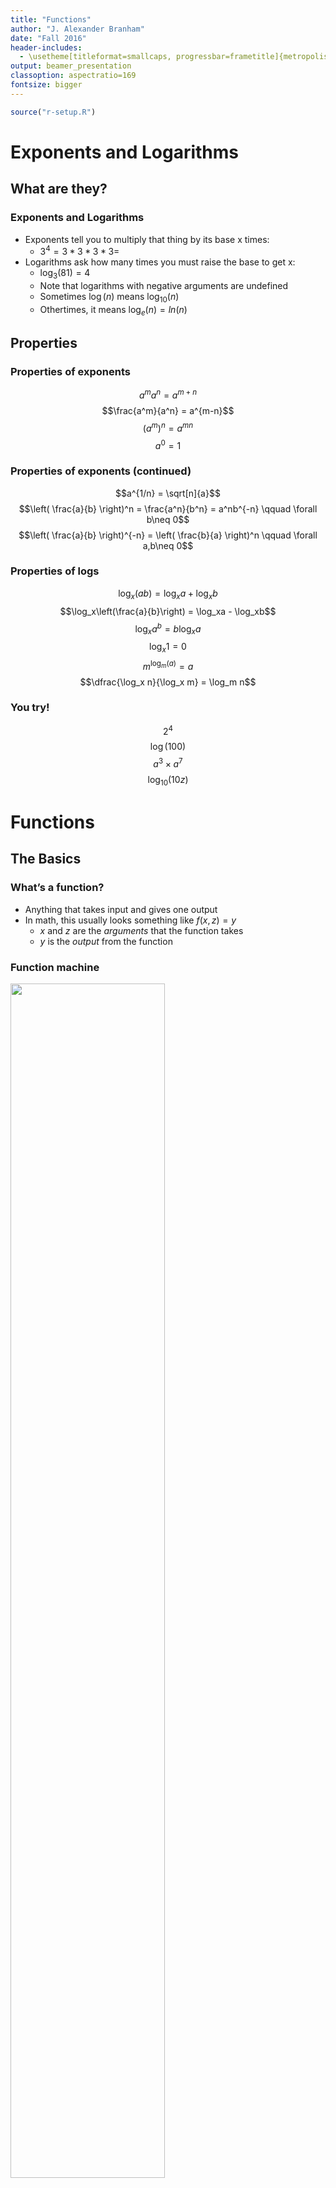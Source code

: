 ```yaml
---
title: "Functions"
author: "J. Alexander Branham"
date: "Fall 2016"
header-includes: 
  - \usetheme[titleformat=smallcaps, progressbar=frametitle]{metropolis}
output: beamer_presentation
classoption: aspectratio=169
fontsize: bigger
---
```


```r
source("r-setup.R")
```

# Exponents and Logarithms 
## What are they?
### Exponents and Logarithms
* Exponents tell you to multiply that thing by its base x times:
    + $3^4 = 3*3*3*3 =$
* Logarithms ask how many times you must raise the base to get x:
    + $\log_3(81) = 4$
    + Note that logarithms with negative arguments are undefined 
    + Sometimes $\log(n)$ means $\log_{10}(n)$
    + Othertimes, it means $\log_e(n) = ln(n)$
    
## Properties
### Properties of exponents
$$a^ma^n = a^{m+n}$$
\pause
$$\frac{a^m}{a^n}  = a^{m-n}$$
\pause
$$(a^m)^n = a^{mn}$$
\pause
$$a^0=1$$

### Properties of exponents (continued)
$$a^{1/n} = \sqrt[n]{a}$$
\pause
$$\left( \frac{a}{b} \right)^n = \frac{a^n}{b^n} = a^nb^{-n} \qquad
\forall b\neq 0$$
\pause
$$\left( \frac{a}{b} \right)^{-n} = \left( \frac{b}{a} \right)^n \qquad \forall a,b\neq 0$$

### Properties of logs
$$\log_x(ab) = \log_xa + \log_xb $$
\pause
$$\log_x\left(\frac{a}{b}\right) = \log_xa - \log_xb$$
\pause 
$$\log_xa^b = b \log_x a$$
\pause
$$\log_x 1 = 0$$
\pause
$$m^{\log_m(a)} = a$$
\pause
$$\dfrac{\log_x n}{\log_x m} = \log_m n$$

### You try!
$$2^4$$
$$\log(100)$$
$$a^3 \times a^7$$
$$\log_{10}(10z)$$

# Functions
## The Basics
### What's a function?
* Anything that takes input and gives one output
* In math, this usually looks something like $f(x,z) = y$
    + $x$ and $z$ are the *arguments* that the function takes
    + $y$ is the *output* from the function
    
### Function machine 
![](../images/Function_machine.jpg){height=70%}

## Functional Forms
### Linear functions
* We can make a function that describes a line pretty easily
* $y=mx+b$
    + $m$ is the slope (for every one unit increase in $x$, $y$ increases $m$ units)
    + $b$ is the y-intercept: the value of $y$ when $x=0$
    
### Linear functions
```r
ggplot(data.frame(x = c(-3, 3)), aes(x)) +
  stat_function(fun = function(x) -2 * x + 3, geom = "line")  +
  stat_function(fun = function(x) (1 / 2) * x + 1)
```



### Quadratics
* These lines have one curve
* $y=ax^2 + bx + c$

### Quadratics
```r
ggplot(data.frame(x = c(-3, 4)), aes(x)) +
  stat_function(fun = function(x) x ^ 2, color = "green") +
  stat_function(fun = function(x) 2 * x ^ 2, color = "red") +
  stat_function(fun = function(x) -2 * x ^ 2 + 6 * x - 4) +
  ylim(c(-5, 5))
```

### Exponential
* General form: $y = a * b^{kx} + k$
```r
ggplot(data.frame(x = c(-1, 5)), aes(x)) +
  stat_function(fun = function(x) exp(x)) +
  stat_function(fun = function(x) 2 * exp(x), color = "red")
```

### Logs
* General form: $y= a*\log(bx) + k$
```r
ggplot(data.frame(x = c(0, 5)), aes(x)) +
  stat_function(fun = function(x) log(x)) +
  stat_function(fun = function(x) log10(x), color = "red") +
  stat_function(fun = function(x) 2 * log(x), color = "green")
```

### Logs and Exponents
* The log and exponent charts are obviously related
* In fact, these functions are each others "inverse" function
    + Plug in $y$ to find $x$
* Exponents have vertical asymptote
* Logs have horizontal asymptote

### You try!
What function describes this line?

```r
ggplot(data.frame(x = c(-3, 3)), aes(x)) +
  stat_function(fun = function(x) (1 / 3) * x + 0.5, geom = "line") +
  coord_cartesian(ylim = c(-1, 1))
```
